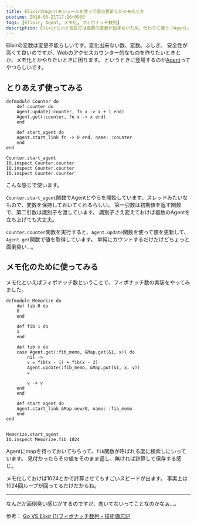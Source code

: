 ```yaml
---
title: ElixirのAgentモジュールを使って値の更新とかメモ化とか
pubtime: 2016-06-21T17:26+0900
tags: [Elixir, Agent, メモ化, フィボナッチ数列]
description: Elixirという言語では変数の変更が出来ないため、代わりに使う「Agent」というものを試してみました。ここでは、アクセスカウンターのようなものと変数のメモ化を試しています。
---
```


Elixirの変数は変更不能らしいです。変化出来ない数、変数。ふしぎ。
安全性が高くて良いのですが、Webのアクセスカウンター的なものを作りたいときとか、メモ化とかやりたいときに困ります。
というときに登場するのが[Agent](http://elixir-lang.org/docs/stable/elixir/Agent.html)ってやつらしいです。

## とりあえず使ってみる
```
defmodule Counter do
    def counter do
    Agent.update(:counter, fn x -> x + 1 end)
    Agent.get(:counter, fn x -> x end)
    end

    def start_agent do
    Agent.start_link fn -> 0 end, name: :counter
    end
end

Counter.start_agent
IO.inspect Counter.counter
IO.inspect Counter.counter
IO.inspect Counter.counter
```
こんな感じで使います。

`Counter.start_agent`関数でAgentとやらを開始しています。スレッドみたいなもので、変数を保持しておいてくれるらしい。
第一引数は初期値を返す関数で、第二引数は識別子を渡しています。
識別子さえ変えておけば複数のAgentを立ち上げても大丈夫。

`Counter.counter`関数を実行すると、`Agent.update`関数を使って値を更新して、`Agent.get`関数で値を取得しています。
単純にカウントするだけだけどちょっと面倒臭い…。

## メモ化のために使ってみる
メモ化といえばフィボナッチ数ということで、フィボナッチ数の実装をやってみました。
```
defmodule Memorize do
    def fib 0 do
    0
    end

    def fib 1 do
    1
    end

    def fib x do
    case Agent.get(:fib_memo, &Map.get(&1, x)) do
        nil ->
        v = fib(x - 1) + fib(x - 2)
        Agent.update(:fib_memo, &Map.put(&1, x, v))
        v

        v -> v
    end
    end

    def start_agent do
    Agent.start_link &Map.new/0, name: :fib_memo
    end
end


Memorize.start_agent
IO.inspect Memorize.fib 1024
```
Agentにmapを持っておいてもらって、`fib`関数が呼ばれる度に検索しにいっています。
見付かったらその値をそのまま返し、無ければ計算して保存する感じ。

メモ化しておけば1024とかで計算させてもすごいスピードが出ます。
事実上は1024回ループが回ってるだけだからね。

---

なんだか面倒臭い感じがするのですが、向いてないってことなのかなぁ…。

参考： [Go VS Elixir (1)フィボナッチ数列 - 技術備忘記](http://junchang1031.hatenablog.com/entry/2015/12/09/021113)
